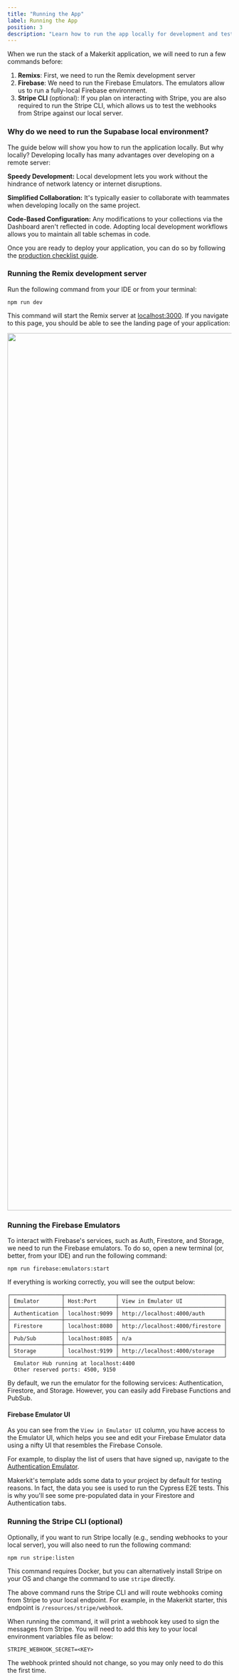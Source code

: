 ```yaml
---
title: "Running the App"
label: Running the App
position: 3
description: "Learn how to run the app locally for development and testing."
---
```


When we run the stack of a Makerkit application, we will need to run a few commands before:
1. **Remixs**: First, we need to run the Remix development server
2. **Firebase**: We need to run the Firebase Emulators. The emulators allow us to run a fully-local Firebase environment.
3. **Stripe CLI** (optional): If you plan on interacting with Stripe, you are also required to run the Stripe CLI, which allows us to test the webhooks from Stripe against our local server.

### Why do we need to run the Supabase local environment?

The guide below will show you how to run the application locally. But why locally? Developing locally has many advantages over developing on a remote server:

**Speedy Development:** Local development lets you work without the hindrance of network latency or internet disruptions.

**Simplified Collaboration:** It's typically easier to collaborate with teammates when developing locally on the same project.

**Code-Based Configuration:** Any modifications to your collections via the Dashboard aren't reflected in code. Adopting local development workflows allows you to maintain all table schemas in code.

Once you are ready to deploy your application, you can do so by following
the [production checklist guide](/docs/remix-fire/going-to-production-overview).

### Running the Remix development server

Run the following command from your IDE or from your terminal:

```
npm run dev
```

This command will start the Remix server at [localhost:3000](http://localhost:3000). If you navigate to this page, you should be able to see the landing page of your application:

<Image src='/assets/images/posts/tutorial-landing-page.webp' width="2856" height="1972" />

### Running the Firebase Emulators

To interact with Firebase's services, such as Auth, Firestore, and Storage, we need to run the Firebase emulators. To do so, open a new terminal (or, better, from your IDE) and run the following command:

```
npm run firebase:emulators:start
```

If everything is working correctly, you will see the output below:

```
┌────────────────┬────────────────┬─────────────────────────────────┐
│ Emulator       │ Host:Port      │ View in Emulator UI             │
├────────────────┼────────────────┼─────────────────────────────────┤
│ Authentication │ localhost:9099 │ http://localhost:4000/auth      │
├────────────────┼────────────────┼─────────────────────────────────┤
│ Firestore      │ localhost:8080 │ http://localhost:4000/firestore │
├────────────────┼────────────────┼─────────────────────────────────┤
│ Pub/Sub        │ localhost:8085 │ n/a                             │
├────────────────┼────────────────┼─────────────────────────────────┤
│ Storage        │ localhost:9199 │ http://localhost:4000/storage   │
└────────────────┴────────────────┴─────────────────────────────────┘
  Emulator Hub running at localhost:4400
  Other reserved ports: 4500, 9150
```

By default, we run the emulator for the following services: Authentication, Firestore, and Storage. However, you can easily add Firebase Functions and PubSub.

#### Firebase Emulator UI

As you can see from the `View in Emulator UI` column, you have access to the Emulator UI, which helps you see and edit your Firebase Emulator data using a nifty UI that resembles the Firebase Console.

For example, to display the list of users that have signed up, navigate to the [Authentication Emulator](http://localhost:4000/auth).

<Alert type='info'>
  Makerkit's template adds some data to your project by default for testing reasons. In fact, the data you see is used to run the Cypress E2E tests. This is why you'll see some pre-populated data in your Firestore and Authentication tabs.
</Alert>

### Running the Stripe CLI (optional)

Optionally, if you want to run Stripe locally (e.g., sending webhooks to your local server), you will also need to run the following command:

```
npm run stripe:listen
```

This command requires Docker, but you can alternatively install Stripe on your OS and change the command to use `stripe` directly.

The above command runs the Stripe CLI and will route webhooks coming from Stripe to your local endpoint. For example, in the Makerkit starter, this endpoint is `/resources/stripe/webhook`.

When running the command, it will print a webhook key used to sign the messages from Stripe. You will need to add this key to your local environment variables file as below:

```
STRIPE_WEBHOOK_SECRET=<KEY>
```

The webhook printed should not change, so you may only need to do this the first time.